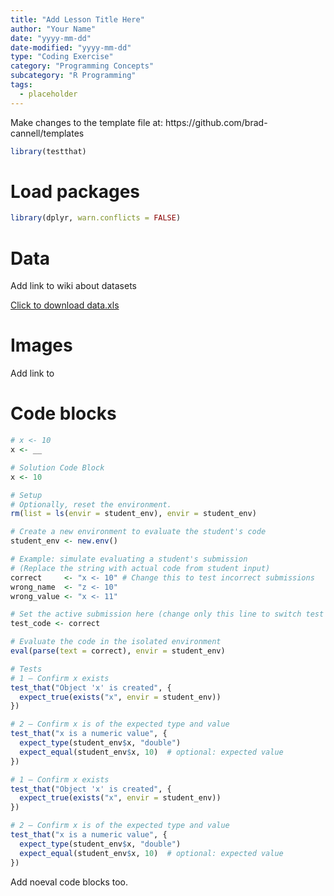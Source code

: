 ```yaml
---
title: "Add Lesson Title Here"
author: "Your Name"
date: "yyyy-mm-dd"
date-modified: "yyyy-mm-dd"
type: "Coding Exercise"
category: "Programming Concepts"
subcategory: "R Programming"
tags:
  - placeholder
---
```


Make changes to the template file at: https://github.com/brad-cannell/templates

```r
library(testthat)
```

# Load packages

```r
library(dplyr, warn.conflicts = FALSE)
```

# Data

Add link to wiki about datasets

[Click to download data.xls](Lesson File Uploder URL)

# Images

Add link to 


# Code blocks

```r
# x <- 10
x <- __
```

```r
# Solution Code Block
x <- 10
```

```r
# Setup
# Optionally, reset the environment.
rm(list = ls(envir = student_env), envir = student_env)

# Create a new environment to evaluate the student's code
student_env <- new.env()

# Example: simulate evaluating a student's submission
# (Replace the string with actual code from student input)
correct     <- "x <- 10" # Change this to test incorrect submissions
wrong_name  <- "z <- 10" 
wrong_value <- "x <- 11" 

# Set the active submission here (change only this line to switch test cases)
test_code <- correct

# Evaluate the code in the isolated environment
eval(parse(text = correct), envir = student_env)

# Tests
# 1 – Confirm x exists
test_that("Object 'x' is created", {
  expect_true(exists("x", envir = student_env))
})

# 2 – Confirm x is of the expected type and value
test_that("x is a numeric value", {
  expect_type(student_env$x, "double")
  expect_equal(student_env$x, 10)  # optional: expected value
})
```

```r
# 1 – Confirm x exists
test_that("Object 'x' is created", {
  expect_true(exists("x", envir = student_env))
})

# 2 – Confirm x is of the expected type and value
test_that("x is a numeric value", {
  expect_type(student_env$x, "double")
  expect_equal(student_env$x, 10)  # optional: expected value
})
```

<!-- HINT:
x <- 10
-->

Add noeval code blocks too.


